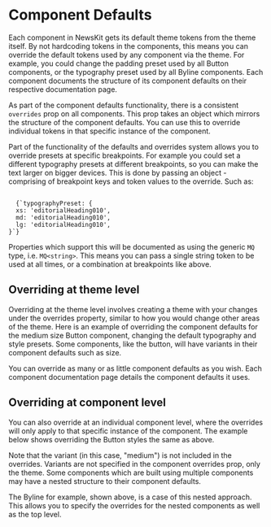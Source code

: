 

# Component Defaults

Each component in NewsKit gets its default theme tokens from the theme itself. By not hardcoding tokens in the components, this means you can override the default tokens used by any component via the theme. For example, you could change the padding preset used by all Button components, or the typography preset used by all Byline components. Each component documents the structure of its component defaults on their respective documentation page.

As part of the component defaults functionality, there is a consistent `overrides` prop on all components. This prop takes an object which mirrors the structure of the component defaults. You can use this to override individual tokens in that specific instance of the component.

Part of the functionality of the defaults and overrides system allows you to override presets at specific breakpoints. For example you could set a different typography presets at different breakpoints, so you can make the text larger on bigger devices. This is done by passing an object - comprising of breakpoint keys and token values to the override. Such as:

<Code>
  {`typographyPreset: {
  xs: 'editorialHeading010',
  md: 'editorialHeading010',
  lg: 'editorialHeading010',
}`}
</Code>

Properties which support this will be documented as using the generic `MQ` type, i.e. `MQ<string>`. This means you can pass a single string token to be used at all times, or a combination at breakpoints like above.

## Overriding at theme level

Overriding at the theme level involves creating a theme with your changes under the overrides property, similar to how you would change other areas of the theme. Here is an example of overriding the component defaults for the medium size Button component, changing the default typography and style presets. Some components, like the button, will have variants in their component defaults such as size.

<CodeFromFile path="examples/theming/component-defaults-in-theme.tsx" />

You can override as many or as little component defaults as you wish. Each component documentation page details the component defaults it uses.

## Overriding at component level

You can also override at an individual component level, where the overrides will only apply to that specific instance of the component. The example below shows overriding the Button styles the same as above.

<CodeFromFile path="examples/theming/component-defaults.tsx" />

Note that the variant (in this case, "medium") is not included in the overrides. Variants are not specified in the component overrides prop, only the theme. Some components which are built using multiple components may have a nested structure to their component defaults.

<CodeFromFile path="examples/theming/component-defaults-nested.tsx" />

The Byline for example, shown above, is a case of this nested approach. This allows you to specify the overrides for the nested components as well as the top level.
